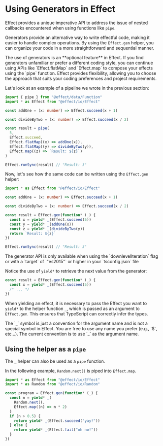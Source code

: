 
# Using Generators in Effect

Effect provides a unique imperative API to address the issue of nested callbacks encountered when using functions like `pipe`.

Generators provide an alternative way to write effectful code, making it easier to handle complex operations. By using the `Effect.gen` helper, you can organize your code in a more straightforward and sequential manner.

<Idea>
  The use of generators is an **optional feature** in Effect. If you find
  generators unfamiliar or prefer a different coding style, you can continue
  using APIs like `Effect.flatMap` and `Effect.map` to compose your effects
  using the `pipe` function. Effect provides flexibility, allowing you to choose
  the approach that suits your coding preferences and project requirements.
</Idea>

Let's look at an example of a pipeline we wrote in the previous section:

```ts
import { pipe } from "@effect/data/Function"
import * as Effect from "@effect/io/Effect"

const addOne = (x: number) => Effect.succeed(x + 1)

const divideByTwo = (x: number) => Effect.succeed(x / 2)

const result = pipe(
  5,
  Effect.succeed,
  Effect.flatMap((x) => addOne(x)),
  Effect.flatMap((y) => divideByTwo(y)),
  Effect.map((z) => `Result: ${z}`)
)

Effect.runSync(result) // "Result: 3"
```

Now, let's see how the same code can be written using the `Effect.gen` helper:

```ts
import * as Effect from "@effect/io/Effect"

const addOne = (x: number) => Effect.succeed(x + 1)

const divideByTwo = (x: number) => Effect.succeed(x / 2)

const result = Effect.gen(function* (_) {
  const x = yield* _(Effect.succeed(5))
  const y = yield* _(addOne(x))
  const z = yield* _(divideByTwo(y))
  return `Result: ${z}`
})

Effect.runSync(result) // "Result: 3"
```

<Warning>
  The generator API is only available when using the `downlevelIteration` flag
  or with a `target` of `"es2015"` or higher in your `tsconfig.json` file
</Warning>

Notice the use of `yield*` to retrieve the next value from the generator:

```ts {2}
const result = Effect.gen(function* (_) {
  const x = yield* _(Effect.succeed(5))
  /* ... */
})
```

When yielding an effect, it is necessary to pass the Effect you want to `yield*` to the helper function `_`, which is passed as an argument to `Effect.gen`. This ensures that TypeScript can correctly infer the types.

<Info>
  The `_` symbol is just a convention for the argument name and is not a special
  symbol in Effect. You are free to use any name you prefer (e.g., `$`, etc...).
  The current convention is to use `_` as the argument name.
</Info>

## Using the helper as a `pipe`

The `_` helper can also be used as a `pipe` function.

In the following example, `Random.next()` is piped into `Effect.map`.

```ts
import * as Effect from "@effect/io/Effect"
import * as Random from "@effect/io/Random"

const program = Effect.gen(function* (_) {
  const n = yield* _(
    Random.next(),
    Effect.map((n) => n * 2)
  )
  if (n > 0.5) {
    return yield* _(Effect.succeed("yay!"))
  } else {
    return yield* _(Effect.fail("oh no!"))
  }
})
```
